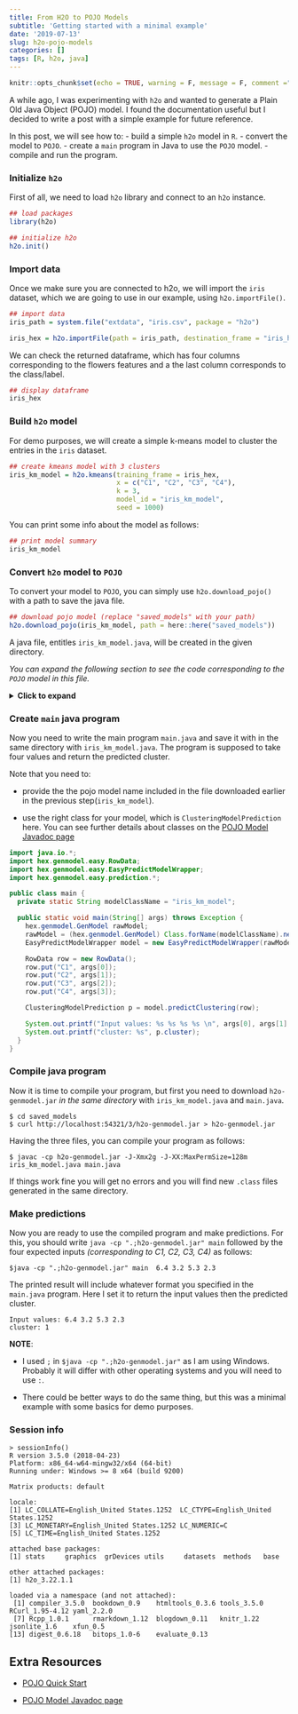 ```yaml
---
title: From H2O to POJO Models
subtitle: 'Getting started with a minimal example'
date: '2019-07-13'
slug: h2o-pojo-models
categories: []
tags: [R, h2o, java]
---
```


```r
knitr::opts_chunk$set(echo = TRUE, warning = F, message = F, comment ="", eval = TRUE)
```

A while ago, I was experimenting with `h2o` and wanted to generate a Plain Old Java Object (POJO) model. I found the documentation useful but I decided to write a post with a simple example for future reference. 

In this post, we will see how to:
- build a simple `h2o` model in `R`.
- convert the model to `POJO`.
- create a `main` program in Java to use the `POJO` model. 
- compile and run the program.


### Initialize `h2o`

First of all, we need to load `h2o` library and connect to an `h2o` instance.

```r
## load packages
library(h2o)

## initialize h2o
h2o.init()
```


### Import data

Once we make sure you are connected to h2o, we will import the `iris` dataset, which we are going to use in our example, using `h2o.importFile()`. 


```r
## import data
iris_path = system.file("extdata", "iris.csv", package = "h2o")

iris_hex = h2o.importFile(path = iris_path, destination_frame = "iris_hex")
```

We can check the returned dataframe, which has four columns corresponding to the flowers features and a the last column corresponds to the class/label.

```r
## display dataframe
iris_hex
```

### Build `h2o` model

For demo purposes, we will create a simple k-means model to cluster the entries in the `iris` dataset. 

```r
## create kmeans model with 3 clusters
iris_km_model = h2o.kmeans(training_frame = iris_hex,
                           x = c("C1", "C2", "C3", "C4"),
                           k = 3,
                           model_id = "iris_km_model",
                           seed = 1000)
```

You can print some info about the model as follows:

```r
## print model summary
iris_km_model
```



### Convert `h2o` model to `POJO`

To convert your model to `POJO`, you can simply use `h2o.download_pojo()` with a path to save the java file.

```r
## download pojo model (replace "saved_models" with your path)
h2o.download_pojo(iris_km_model, path = here::here("saved_models"))
```

A java file, entitles `iris_km_model.java`, will be created in the given directory. 

*You can expand the following section to see the code corresponding to the `POJO` model in this file.*

<details>
  <summary><b>Click to expand</b></summary>
```java
/*
  Licensed under the Apache License, Version 2.0
    http://www.apache.org/licenses/LICENSE-2.0.html

  AUTOGENERATED BY H2O at 2019-07-13T17:22:02.421+02:00
  3.22.1.1
  
  Standalone prediction code with sample test data for KMeansModel named iris_km_model

  How to download, compile and execute:
      mkdir tmpdir
      cd tmpdir
      curl http:/localhost/127.0.0.1:54321/3/h2o-genmodel.jar > h2o-genmodel.jar
      curl http:/localhost/127.0.0.1:54321/3/Models.java/iris_km_model > iris_km_model.java
      javac -cp h2o-genmodel.jar -J-Xmx2g -J-XX:MaxPermSize=128m iris_km_model.java

     (Note:  Try java argument -XX:+PrintCompilation to show runtime JIT compiler behavior.)
*/
import java.util.Map;
import hex.genmodel.GenModel;
import hex.genmodel.annotations.ModelPojo;
import hex.genmodel.IClusteringModel;

@ModelPojo(name="iris_km_model", algorithm="kmeans")
public class iris_km_model extends GenModel implements IClusteringModel {
  public hex.ModelCategory getModelCategory() { return hex.ModelCategory.Clustering; }

  // Names of columns used by model.
  public static final String[] NAMES = NamesHolder_iris_km_model.VALUES;

  // Column domains. The last array contains domain of response column.
  public static final String[][] DOMAINS = new String[][] {
    /* C1 */ null,
    /* C2 */ null,
    /* C3 */ null,
    /* C4 */ null
  };

  public iris_km_model() { super(NAMES,DOMAINS,null); }
  public String getUUID() { return Long.toString(2946031392675382139L); }

  // Pass in data in a double[], pre-aligned to the Model's requirements.
  // Jam predictions into the preds[] array; preds[0] is reserved for the
  // main prediction (class for classifiers or value for regression),
  // and remaining columns hold a probability distribution for classifiers.
  public final double[] score0( double[] data, double[] preds ) {
    Kmeans_preprocessData(data,iris_km_model_MEANS.VALUES,iris_km_model_MULTS.VALUES,iris_km_model_MODES.VALUES);
    preds[0] = KMeans_closest(iris_km_model_CENTERS.VALUES, data, DOMAINS); 
    return preds;
  }

  // Pass in data in a double[], in a same way as to the score0 function.
  // Cluster distances will be stored into the distances[] array. Function
  // will return the closest cluster. This way the caller can avoid to call
  // score0(..) to retrieve the cluster where the data point belongs.
  public final int distances( double[] data, double[] distances ) {
    Kmeans_preprocessData(data,iris_km_model_MEANS.VALUES,iris_km_model_MULTS.VALUES,iris_km_model_MODES.VALUES);
    int cluster = KMeans_distances(iris_km_model_CENTERS.VALUES, data, DOMAINS, distances); 
    return cluster;
  }

  // Returns number of cluster used by this model.
  public final int getNumClusters() {
    int nclusters = iris_km_model_CENTERS.VALUES.length;
    return nclusters;
  }
}
// The class representing training column names
class NamesHolder_iris_km_model implements java.io.Serializable {
  public static final String[] VALUES = new String[4];
  static {
    NamesHolder_iris_km_model_0.fill(VALUES);
  }
  static final class NamesHolder_iris_km_model_0 implements java.io.Serializable {
    static final void fill(String[] sa) {
      sa[0] = "C1";
      sa[1] = "C2";
      sa[2] = "C3";
      sa[3] = "C4";
    }
  }
}
// Column means of training data
class iris_km_model_MEANS implements java.io.Serializable {
  public static final double[] VALUES = new double[4];
  static {
    iris_km_model_MEANS_0.fill(VALUES);
  }
  static final class iris_km_model_MEANS_0 implements java.io.Serializable {
    static final void fill(double[] sa) {
      sa[0] = 5.843333333333333;
      sa[1] = 3.053999999999999;
      sa[2] = 3.758666666666667;
      sa[3] = 1.1986666666666665;
    }
  }
}
// Reciprocal of column standard deviations of training data
class iris_km_model_MULTS implements java.io.Serializable {
  public static final double[] VALUES = new double[4];
  static {
    iris_km_model_MULTS_0.fill(VALUES);
  }
  static final class iris_km_model_MULTS_0 implements java.io.Serializable {
    static final void fill(double[] sa) {
      sa[0] = 1.2076330213409388;
      sa[1] = 2.3063033203973875;
      sa[2] = 0.5667583466456685;
      sa[3] = 1.3103399393571;
    }
  }
}
// Mode for categorical columns
class iris_km_model_MODES implements java.io.Serializable {
  public static final int[] VALUES = new int[4];
  static {
    iris_km_model_MODES_0.fill(VALUES);
  }
  static final class iris_km_model_MODES_0 implements java.io.Serializable {
    static final void fill(int[] sa) {
      sa[0] = -1;
      sa[1] = -1;
      sa[2] = -1;
      sa[3] = -1;
    }
  }
}
// Normalized cluster centers[K][features]
class iris_km_model_CENTERS implements java.io.Serializable {
  public static final double[][] VALUES = new double[3][];
  static {
    iris_km_model_CENTERS_0.fill(VALUES);
  }
  static class iris_km_model_CENTERS_0_0 implements java.io.Serializable {
    public static final double[] VALUES = new double[4];
    static {
      iris_km_model_CENTERS_0_0_0.fill(VALUES);
    }
    static final class iris_km_model_CENTERS_0_0_0 implements java.io.Serializable {
      static final void fill(double[] sa) {
        sa[0] = -0.0685873626223117;
        sa[1] = -0.8873945545098232;
        sa[2] = 0.3438624614956358;
        sa[3] = 0.2839741837806723;
      }
    }
}
  static class iris_km_model_CENTERS_0_1 implements java.io.Serializable {
    public static final double[] VALUES = new double[4];
    static {
      iris_km_model_CENTERS_0_1_0.fill(VALUES);
    }
    static final class iris_km_model_CENTERS_0_1_0 implements java.io.Serializable {
      static final void fill(double[] sa) {
        sa[0] = 1.1276273336771014;
        sa[1] = 0.08687075840163734;
        sa[2] = 0.9821922147369432;
        sa[3] = 0.9954215739316106;
      }
    }
}
  static class iris_km_model_CENTERS_0_2 implements java.io.Serializable {
    public static final double[] VALUES = new double[4];
    static {
      iris_km_model_CENTERS_0_2_0.fill(VALUES);
    }
    static final class iris_km_model_CENTERS_0_2_0 implements java.io.Serializable {
      static final void fill(double[] sa) {
        sa[0] = -1.0111913832028125;
        sa[1] = 0.8394944086246519;
        sa[2] = -1.3005214861029282;
        sa[3] = -1.2509378621062437;
      }
    }
}
  static final class iris_km_model_CENTERS_0 implements java.io.Serializable {
    static final void fill(double[][] sa) {
      sa[0] = iris_km_model_CENTERS_0_0.VALUES;
      sa[1] = iris_km_model_CENTERS_0_1.VALUES;
      sa[2] = iris_km_model_CENTERS_0_2.VALUES;
    }
  }
}
```  
  
  
</details>  


### Create `main` java program

Now you need to write the main program `main.java` and save it with in the same directory with `iris_km_model.java`. The program is supposed to take four values and return the predicted cluster. 

Note that you need to:

-  provide the the pojo model name included in the file downloaded earlier in the previous step(`iris_km_model`).

- use the right class for your model, which is `ClusteringModelPrediction` here. You can see further details about classes on the [POJO Model Javadoc page](http://h2o-release.s3.amazonaws.com/h2o/master/3591/docs-website/h2o-genmodel/javadoc/index.html)



```java
import java.io.*;
import hex.genmodel.easy.RowData;
import hex.genmodel.easy.EasyPredictModelWrapper;
import hex.genmodel.easy.prediction.*;

public class main {
  private static String modelClassName = "iris_km_model";

  public static void main(String[] args) throws Exception {
    hex.genmodel.GenModel rawModel;
    rawModel = (hex.genmodel.GenModel) Class.forName(modelClassName).newInstance();
    EasyPredictModelWrapper model = new EasyPredictModelWrapper(rawModel);

    RowData row = new RowData();
    row.put("C1", args[0]);
    row.put("C2", args[1]);
    row.put("C3", args[2]);
    row.put("C4", args[3]);

    ClusteringModelPrediction p = model.predictClustering(row);

    System.out.printf("Input values: %s %s %s %s \n", args[0], args[1], args[2], args[3]);
    System.out.printf("cluster: %s", p.cluster);
  }
}
```


### Compile java program 

Now it is time to compile your program, but first you need to download `h2o-genmodel.jar` *in the same directory* with `iris_km_model.java` and `main.java`. 

```
$ cd saved_models
$ curl http://localhost:54321/3/h2o-genmodel.jar > h2o-genmodel.jar
```

Having the three files, you can compile your program as follows:

```
$ javac -cp h2o-genmodel.jar -J-Xmx2g -J-XX:MaxPermSize=128m iris_km_model.java main.java
```

If things work fine you will get no errors and you will find new `.class` files generated in the same directory.

### Make predictions

Now you are ready to use the compiled program and make predictions. For this, you should write `java -cp ".;h2o-genmodel.jar" main` followed by the four expected inputs *(corresponding to C1, C2, C3, C4)* as follows:

```
$java -cp ".;h2o-genmodel.jar" main  6.4 3.2 5.3 2.3
```

The printed result will include whatever format you specified in the `main.java` program. Here I set it to return the input values then the predicted cluster.

```
Input values: 6.4 3.2 5.3 2.3
cluster: 1
```

**NOTE**:

- I used `;` in `$java -cp ".;h2o-genmodel.jar"` as I am using Windows. Probably it will differ with other operating systems and you will need to use `:`.

- There could be better ways to do the same thing, but this was a minimal example with some basics for demo purposes. 


### Session info

```
> sessionInfo()
R version 3.5.0 (2018-04-23)
Platform: x86_64-w64-mingw32/x64 (64-bit)
Running under: Windows >= 8 x64 (build 9200)

Matrix products: default

locale:
[1] LC_COLLATE=English_United States.1252  LC_CTYPE=English_United States.1252   
[3] LC_MONETARY=English_United States.1252 LC_NUMERIC=C                          
[5] LC_TIME=English_United States.1252    

attached base packages:
[1] stats     graphics  grDevices utils     datasets  methods   base     

other attached packages:
[1] h2o_3.22.1.1

loaded via a namespace (and not attached):
 [1] compiler_3.5.0  bookdown_0.9    htmltools_0.3.6 tools_3.5.0     RCurl_1.95-4.12 yaml_2.2.0     
 [7] Rcpp_1.0.1      rmarkdown_1.12  blogdown_0.11   knitr_1.22      jsonlite_1.6    xfun_0.5       
[13] digest_0.6.18   bitops_1.0-6    evaluate_0.13 
```


## Extra Resources 


- [POJO Quick Start](https://h2o-release.s3.amazonaws.com/h2o/rel-turing/1/docs-website/h2o-docs/pojo-quick-start.html#what-is-a-pojo)

- [POJO Model Javadoc page](http://h2o-release.s3.amazonaws.com/h2o/master/3591/docs-website/h2o-genmodel/javadoc/index.html)



